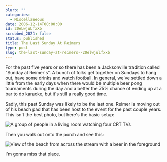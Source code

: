 ```yaml
---
blurb: ""
categories:
  - Miscellaneous
date: 2006-12-14T00:00:00
id: 20eLwjuLfxXb
scrubbed_2021: false
status: published
title: The Last Sunday At Reimers
type: post
slug: the-last-sunday-at-reimers--20elwjulfxxb
---
```


For the past five years or so there has been a Jacksonville tradition called "Sunday at Reimer's". A bunch of folks get together on Sundays to hang out, have some drinks and watch football. In general, we've settled down a little from the early days when there would be multiple beer pong tournaments during the day and a better the 75% chance of ending up at a bar to do karaoke, but it's still a really good time. 

Sadly, this past Sunday was likely to be the last one. Reimer is moving out of his beach pad that has been host to the event for the past couple years. This isn't the best photo, but here's the basic setup:

<Img src="last_sunday_at_reimers_img_0289" alt="A group of people in a living room watching four CRT TVs" />

Then you walk out onto the porch and see this:

<Img src="last_sunday_at_reimers_img_0293" alt="View of the beach from across the stream with a beer in the foreground" />


I'm gonna miss that place.